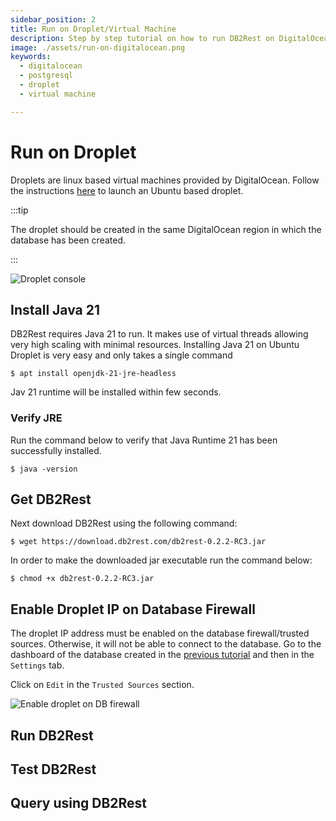 ```yaml
---
sidebar_position: 2
title: Run on Droplet/Virtual Machine
description: Step by step tutorial on how to run DB2Rest on DigitalOcean Droplet/Virtual Machine.
image: ./assets/run-on-digitalocean.png
keywords:
  - digitalocean
  - postgresql
  - droplet
  - virtual machine

---
```


# Run on Droplet

Droplets are linux based virtual machines provided by DigitalOcean. Follow the instructions
[here](https://docs.digitalocean.com/products/droplets/getting-started/quickstart) to launch an Ubuntu based droplet.


:::tip

The droplet should be created in the same DigitalOcean region in which the database has been created.

:::

![Droplet console](./assets/droplet-console.png "Droplet console")

## Install Java 21

DB2Rest requires Java 21 to run. It makes use of virtual threads allowing very high scaling with minimal resources.
Installing Java 21 on Ubuntu Droplet is very easy and only takes a single command

```Shell
$ apt install openjdk-21-jre-headless
```

Jav 21 runtime will be installed within few seconds.

### Verify JRE

Run the command below to verify that Java Runtime 21 has been successfully installed.

```Shell
$ java -version
```


## Get DB2Rest

Next download DB2Rest using the following command:

```Shell
$ wget https://download.db2rest.com/db2rest-0.2.2-RC3.jar
```

In order to make the downloaded jar executable run the command below:

```Shell
$ chmod +x db2rest-0.2.2-RC3.jar
```



## Enable Droplet IP on Database Firewall

The droplet IP address must be enabled on the database firewall/trusted sources. Otherwise, it will not be able to connect to the
database. Go to the dashboard of the database created in the [previous tutorial](
https://db2rest.com/docs/digitalocean/run-on-app-platform#create-database) and then in the `Settings` tab.

Click on `Edit` in the `Trusted Sources` section.

![Enable droplet on DB firewall](./assets/enable-droplet-on-db-firewall.png "Enable droplet on DB firewall")


## Run DB2Rest





## Test DB2Rest


## Query using DB2Rest





